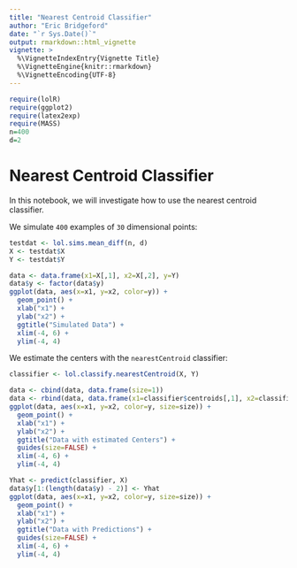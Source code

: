 ```yaml
---
title: "Nearest Centroid Classifier"
author: "Eric Bridgeford"
date: "`r Sys.Date()`"
output: rmarkdown::html_vignette
vignette: >
  %\VignetteIndexEntry{Vignette Title}
  %\VignetteEngine{knitr::rmarkdown}
  %\VignetteEncoding{UTF-8}
---
```


```r
require(lolR)
require(ggplot2)
require(latex2exp)
require(MASS)
n=400
d=2
```

# Nearest Centroid Classifier

In this notebook, we will investigate how to use the nearest centroid classifier.

We simulate `400` examples of `30` dimensional points:

```r
testdat <- lol.sims.mean_diff(n, d)
X <- testdat$X
Y <- testdat$Y

data <- data.frame(x1=X[,1], x2=X[,2], y=Y)
data$y <- factor(data$y)
ggplot(data, aes(x=x1, y=x2, color=y)) +
  geom_point() +
  xlab("x1") +
  ylab("x2") +
  ggtitle("Simulated Data") +
  xlim(-4, 6) +
  ylim(-4, 4)
```

We estimate the centers with the `nearestCentroid` classifier:

```r
classifier <- lol.classify.nearestCentroid(X, Y)

data <- cbind(data, data.frame(size=1))
data <- rbind(data, data.frame(x1=classifier$centroids[,1], x2=classifier$centroids[,2], y="center", size=5))
ggplot(data, aes(x=x1, y=x2, color=y, size=size)) +
  geom_point() +
  xlab("x1") +
  ylab("x2") +
  ggtitle("Data with estimated Centers") +
  guides(size=FALSE) +
  xlim(-4, 6) +
  ylim(-4, 4)
```

```r
Yhat <- predict(classifier, X)
data$y[1:(length(data$y) - 2)] <- Yhat
ggplot(data, aes(x=x1, y=x2, color=y, size=size)) +
  geom_point() +
  xlab("x1") +
  ylab("x2") +
  ggtitle("Data with Predictions") +
  guides(size=FALSE) +
  xlim(-4, 6) +
  ylim(-4, 4)
```
